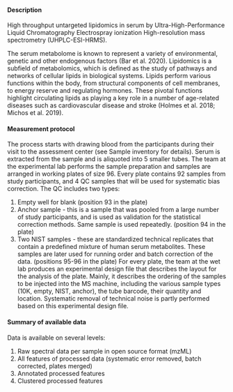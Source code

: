 #### Description

High throughput untargeted lipidomics in serum by Ultra-High-Performance Liquid Chromatography Electrospray ionization High-resolution mass spectrometry (UHPLC-ESI-HRMS).

The serum metabolome is known to represent a variety of environmental, genetic and other endogenous factors (Bar et al. 2020). Lipidomics is a subfield of metabolomics, which is defined as the study of pathways and networks of cellular lipids in biological systems. Lipids perform various functions within the body, from structural components of cell membranes, to energy reserve and regulating hormones. These pivotal functions highlight circulating lipids as playing a key role in a number of age-related diseases such as cardiovascular disease and stroke (Holmes et al. 2018; Michos et al. 2019).

#### Measurement protocol

The process starts with drawing blood from the participants during their visit to the assessment center (see Sample inventory for details). Serum is extracted from the sample and is aliquoted into 5 smaller tubes.
The team at the experimental lab performs the sample preparation and samples are arranged in working plates of size 96.
Every plate contains 92 samples from study participants, and 4 QC samples that will be used for systematic bias correction. The QC includes two types:
1. Empty well for blank (position 93 in the plate)
2. Anchor sample - this is a sample that was pooled from a large number of study participants, and is used as validation for the statistical correction methods. Same sample is used repeatedly. (position 94 in the plate)
3. Two NIST samples - these are standardized technical replicates that contain a predefined mixture of human serum metabolites. These samples are later used for running order and batch correction of the data. (positions 95-96 in the plate)
For every plate, the team at the wet lab produces an experimental design file that describes the layout for the analysis of the plate. Mainly, it describes the ordering of the samples to be injected into the MS machine, including the various sample types (10K, empty, NIST, anchor), the tube barcode, their quantity and location. Systematic removal of technical noise is partly performed based on this experimental design file.

#### Summary of available data

Data is available on several levels:
1. Raw spectral data per sample in open source format (mzML)
2. All features of processed data (systematic error removed, batch corrected, plates merged)
3. Annotated processed features
4. Clustered processed features
